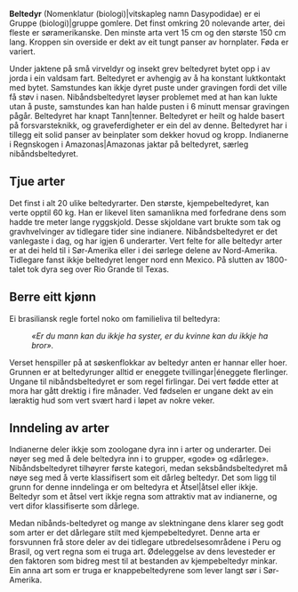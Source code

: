 '''Beltedyr''' (Nomenklatur (biologi)|vitskapleg namn Dasypodidae) er ei Gruppe (biologi)|gruppe gomlere. 
Det finst omkring 20 nolevande arter, dei fleste er søramerikanske. 
Den minste arta vert 15 cm og den største 150 cm lang. Kroppen sin overside er dekt av eit tungt panser av hornplater. Føda er variert. 

Under jaktene på små virveldyr og insekt grev beltedyret bytet opp i av jorda i ein valdsam fart. Beltedyret er avhengig av å ha konstant luktkontakt med bytet. Samstundes kan ikkje dyret puste under gravingen fordi det ville få støv i nasen. Nibåndsbeltedyret løyser problemet med at han kan lukte utan å puste, samstundes kan han halde pusten i 6 minutt mensar gravingen pågår. Beltedyret har knapt Tann|tenner. 
Beltedyret er heilt og halde basert på forsvarsteknikk, og graveferdigheter er ein del av denne. Beltedyret har i tillegg eit solid panser av beinplater som dekker hovud og kropp. Indianerne i Regnskogen i Amazonas|Amazonas jaktar på beltedyret, særleg nibåndsbeltedyret.

== Tjue arter ==
Det finst i alt 20 ulike beltedyrarter. Den største, kjempebeltedyret, kan verte opptil 60&nbsp;kg. Han er likevel liten samanlikna med forfedrane dens som hadde tre meter lange ryggskjold. Desse skjoldane vart  brukte som tak og gravhvelvinger av tidlegare tider sine indianere.
Nibåndsbeltedyret er det vanlegaste i dag, og har igjen 6 underarter.
Vert felte for alle beltedyr arter er at dei held til i Sør-Amerika eller i dei sørlege delene av Nord-Amerika. Tidlegare fanst ikkje beltedyret lenger nord enn Mexico. På slutten av 1800-talet tok dyra seg over Rio Grande til Texas.

== Berre eitt kjønn ==
Ei brasiliansk regle fortel noko om familieliva til beltedyra:
:''«Er du mann kan du ikkje ha syster, er du kvinne kan du ikkje ha bror».''
Verset henspiller på at søskenflokkar av beltedyr anten er hannar eller hoer. Grunnen er at beltedyrunger alltid er eneggete tvillingar|éneggete flerlinger. Ungane til nibåndsbeltedyret er som regel firlingar. Dei vert fødde etter at mora har gått drektig i fire månader. Ved fødselen er ungane dekt av ein læraktig hud som vert svært hard i løpet av nokre veker. 

== Inndeling av arter ==
Indianerne deler ikkje som zoologane dyra inn i arter og underarter. Dei nøyer seg med å dele beltedyra inn i to grupper, «gode» og «dårlege». 
Nibåndsbeltedyret tilhøyrer første kategori, medan seksbåndsbeltedyret må nøye seg med å verte klassifisert som eit dårleg beltedyr.
Det som ligg til grunn for denne inndelinga er om beltedyra et Åtsel|åtsel eller ikkje. Beltedyr som et åtsel vert ikkje regna som attraktiv mat av indianerne, og vert difor klassifiserte som dårlege.

Medan nibånds-beltedyret og mange av slektningane dens klarer seg godt som arter er det dårlegare stilt med kjempebeltedyret. Denne arta er forsvunnen frå store deler av dei tidlegare utbredelsesområdene i Peru og Brasil, og vert regna som ei truga art. Ødeleggelse av dens levesteder er den faktoren som bidreg mest til at bestanden av kjempebeltedyr minkar.
Ein anna art som er truga er knappebeltedyrene som lever langt sør i Sør-Amerika. 


